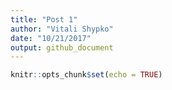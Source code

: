 ```yaml
---
title: "Post 1"
author: "Vitali Shypko"
date: "10/21/2017"
output: github_document
---
```


```r
knitr::opts_chunk$set(echo = TRUE)
```

